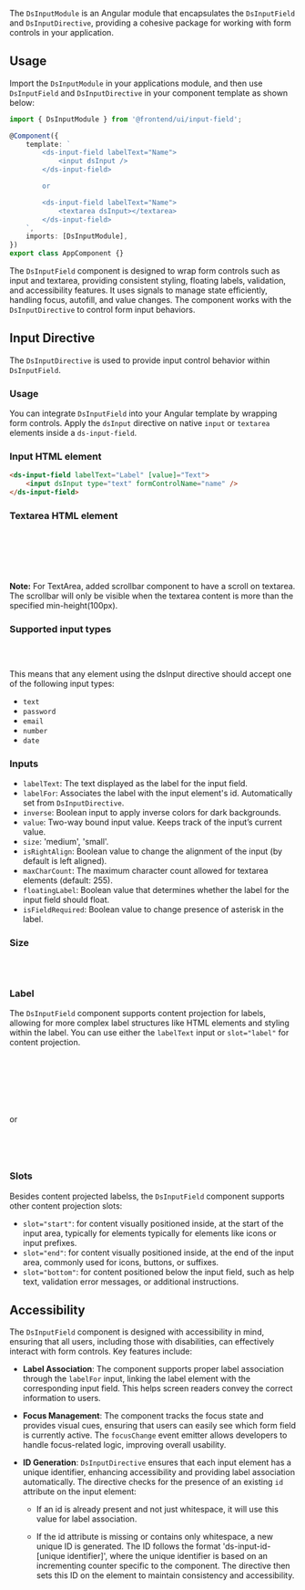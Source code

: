 

The `DsInputModule` is an Angular module that encapsulates the `DsInputField` and `DsInputDirective`, providing a cohesive package for working with form controls in your application.

## Usage

Import the `DsInputModule` in your applications module, and then use `DsInputField` and `DsInputDirective` in your component template as shown below:

```ts
import { DsInputModule } from '@frontend/ui/input-field';

@Component({
    template: `
        <ds-input-field labelText="Name">
            <input dsInput />
        </ds-input-field>

        or

        <ds-input-field labelText="Name">
            <textarea dsInput></textarea>
        </ds-input-field>
    `,
    imports: [DsInputModule],
})
export class AppComponent {}
```

The `DsInputField` component is designed to wrap form controls such as input and textarea, providing consistent styling, floating labels, validation, and accessibility features. It uses signals to manage state efficiently, handling focus, autofill, and value changes. The component works with the `DsInputDirective` to control form input behaviors.

## Input Directive

The `DsInputDirective` is used to provide input control behavior within `DsInputField`.

### Usage

You can integrate `DsInputField` into your Angular template by wrapping form controls.
Apply the `dsInput` directive on native `input` or `textarea` elements inside a `ds-input-field`.

### Input HTML element

```html
<ds-input-field labelText="Label" [value]="Text">
    <input dsInput type="text" formControlName="name" />
</ds-input-field>
```

<Canvas of={InputFieldStories.TextInput} />

### Textarea HTML element

```html
<ds-scrollbar>
    <ds-input-field labelText="Label" [value]="Text">
        <textarea dsInput type="text" formControlName="name"></textarea>
    </ds-input-field>
</ds-scrollbar>
```

<Canvas of={InputFieldStories.TextArea} />

**Note:** For TextArea, added scrollbar component to have a scroll on textarea. The scrollbar will only be visible when the textarea content is more than the specified min-height(100px).

### Supported input types

```ts
export const DS_INPUT_TYPES_ARRAY = ['text', 'password', 'email', 'number', 'date'] as const;
export type DsInputType = (typeof DS_INPUT_TYPES_ARRAY)[number];
```

This means that any element using the dsInput directive should accept one of the following input types:

-   `text`
-   `password`
-   `email`
-   `number`
-   `date`

### Inputs

-   `labelText`: The text displayed as the label for the input field.
-   `labelFor`: Associates the label with the input element's id. Automatically set from `DsInputDirective`.
-   `inverse`: Boolean input to apply inverse colors for dark backgrounds.
-   `value`: Two-way bound input value. Keeps track of the input’s current value.
-   `size`: 'medium', 'small'.
-   `isRightAlign`: Boolean value to change the alignment of the input (by default is left aligned).
-   `maxCharCount`: The maximum character count allowed for textarea elements (default: 255).
-   `floatingLabel`: Boolean value that determines whether the label for the input field should float.
-   `isFieldRequired`: Boolean value to change presence of asterisk in the label.

### Size

```ts
export const DS_INPUT_FIELDS_SIZE_ARRAY = ['small', 'medium'] as const;
export type DsInputFieldsSize = (typeof DS_INPUT_FIELDS_SIZE_ARRAY)[number];
```

### Label

The `DsInputField` component supports content projection for labels, allowing for more complex label structures like HTML elements and styling within the label. You can use either the `labelText` input or `slot="label"` for content projection.

```html
<ds-input-field>
    <ng-container slot="label">
        <span>Your custom label content here</span>
    </ng-container>
    <input dsInput />
</ds-input-field>
```

or

```html
<ds-input-field labelText="Label">
    <input dsInput />
</ds-input-field>
```

### Slots

Besides content projected labelss, the `DsInputField` component supports other content projection slots:

-   `slot="start"`: for content visually positioned inside, at the start of the input area, typically for elements typically for elements like icons or input prefixes.
-   `slot="end"`: for content visually positioned inside, at the end of the input area, commonly used for icons, buttons, or suffixes.
-   `slot="bottom"`: for content positioned below the input field, such as help text, validation error messages, or additional instructions.

## Accessibility

The `DsInputField` component is designed with accessibility in mind, ensuring that all users, including those with disabilities, can effectively interact with form controls. Key features include:

-   **Label Association**: The component supports proper label association through the `labelFor` input, linking the label element with the corresponding input field. This helps screen readers convey the correct information to users.

-   **Focus Management**: The component tracks the focus state and provides visual cues, ensuring that users can easily see which form field is currently active. The `focusChange` event emitter allows developers to handle focus-related logic, improving overall usability.

-   **ID Generation**: `DsInputDirective` ensures that each input element has a unique identifier, enhancing accessibility and providing label association automatically. The directive checks for the presence of an existing `id` attribute on the input element:

    -   If an id is already present and not just whitespace, it will use this value for label association.

    -   If the id attribute is missing or contains only whitespace, a new unique ID is generated. The ID follows the format 'ds-input-id-[unique identifier]', where the unique identifier is based on an incrementing counter specific to the component. The directive then sets this ID on the element to maintain consistency and accessibility.
